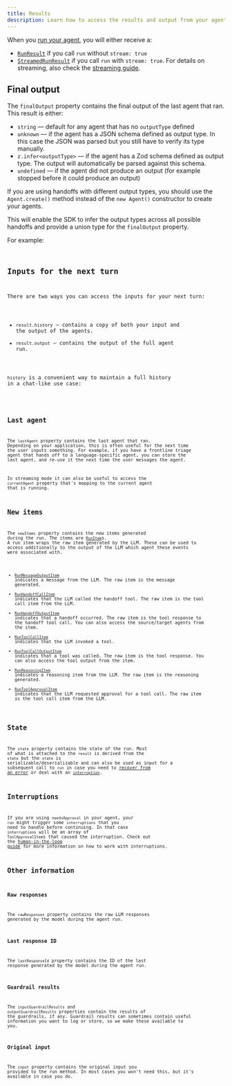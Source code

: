 ```yaml
---
title: Results
description: Learn how to access the results and output from your agent run
---
```



When you [run your agent](/openai-agents-js/guides/running-agents), you will either receive a:

- [`RunResult`](/openai-agents-js/openai/agents/classes/runresult) if you call `run` without `stream: true`
- [`StreamedRunResult`](/openai-agents-js/openai/agents/classes/streamedrunresult) if you call `run` with `stream: true`. For details on streaming, also check the [streaming guide](/openai-agents-js/guides/streaming).

## Final output

The `finalOutput` property contains the final output of the last agent that ran. This result is either:

- `string` — default for any agent that has no `outputType` defined
- `unknown` — if the agent has a JSON schema defined as output type. In this case the JSON was parsed but you still have to verify its type manually.
- `z.infer<outputType>` — if the agent has a Zod schema defined as output type. The output will automatically be parsed against this schema.
- `undefined` — if the agent did not produce an output (for example stopped before it could produce an output)

If you are using handoffs with different output types, you should use the `Agent.create()` method instead of the `new Agent()` constructor to create your agents.

This will enable the SDK to infer the output types across all possible handoffs and provide a union type for the `finalOutput` property.

For example:

<Code
  lang="typescript"
  code={handoffFinalOutputTypes}
  title="Handoff final output types"
/>

## Inputs for the next turn

There are two ways you can access the inputs for your next turn:

- `result.history` — contains a copy of both your input and the output of the agents.
- `result.output` — contains the output of the full agent run.

`history` is a convenient way to maintain a full history in a chat-like use case:

<Code lang="typescript" code={historyLoop} title="History loop" />

## Last agent

The `lastAgent` property contains the last agent that ran. Depending on your application, this is often useful for the next time the user inputs something. For example, if you have a frontline triage agent that hands off to a language-specific agent, you can store the last agent, and re-use it the next time the user messages the agent.

In streaming mode it can also be useful to access the `currentAgent` property that's mapping to the current agent that is running.

## New items

The `newItems` property contains the new items generated during the run. The items are [`RunItem`](/openai-agents-js/openai/agents/type-aliases/runitem)s. A run item wraps the raw item generated by the LLM. These can be used to access additionally to the output of the LLM which agent these events were associated with.

- [`RunMessageOutputItem`](/openai-agents-js/openai/agents/classes/runmessageoutputitem) indicates a message from the LLM. The raw item is the message generated.
- [`RunHandoffCallItem`](/openai-agents-js/openai/agents/classes/runhandoffcallitem) indicates that the LLM called the handoff tool. The raw item is the tool call item from the LLM.
- [`RunHandoffOutputItem`](/openai-agents-js/openai/agents/classes/runhandoffoutputitem) indicates that a handoff occurred. The raw item is the tool response to the handoff tool call. You can also access the source/target agents from the item.
- [`RunToolCallItem`](/openai-agents-js/openai/agents/classes/runtoolcallitem) indicates that the LLM invoked a tool.
- [`RunToolCallOutputItem`](/openai-agents-js/openai/agents/classes/runtoolcalloutputitem) indicates that a tool was called. The raw item is the tool response. You can also access the tool output from the item.
- [`RunReasoningItem`](/openai-agents-js/openai/agents/classes/runreasoningitem) indicates a reasoning item from the LLM. The raw item is the reasoning generated.
- [`RunToolApprovalItem`](/openai-agents-js/openai/agents/classes/runtoolapprovalitem) indicates that the LLM requested approval for a tool call. The raw item is the tool call item from the LLM.

## State

The `state` property contains the state of the run. Most of what is attached to the `result` is derived from the `state` but the `state` is serializable/deserializable and can also be used as input for a subsequent call to `run` in case you need to [recover from an error](/openai-agents-js/guides/running-agents#exceptions) or deal with an [`interruption`](#interruptions).

## Interruptions

If you are using `needsApproval` in your agent, your `run` might trigger some `interruptions` that you need to handle before continuing. In that case `interruptions` will be an array of `ToolApprovalItem`s that caused the interruption. Check out the [human-in-the-loop guide](/openai-agents-js/guides/human-in-the-loop) for more information on how to work with interruptions.

## Other information

### Raw responses

The `rawResponses` property contains the raw LLM responses generated by the model during the agent run.

### Last response ID

The `lastResponseId` property contains the ID of the last response generated by the model during the agent run.

### Guardrail results

The `inputGuardrailResults` and `outputGuardrailResults` properties contain the results of the guardrails, if any. Guardrail results can sometimes contain useful information you want to log or store, so we make these available to you.

### Original input

The `input` property contains the original input you provided to the run method. In most cases you won't need this, but it's available in case you do.
